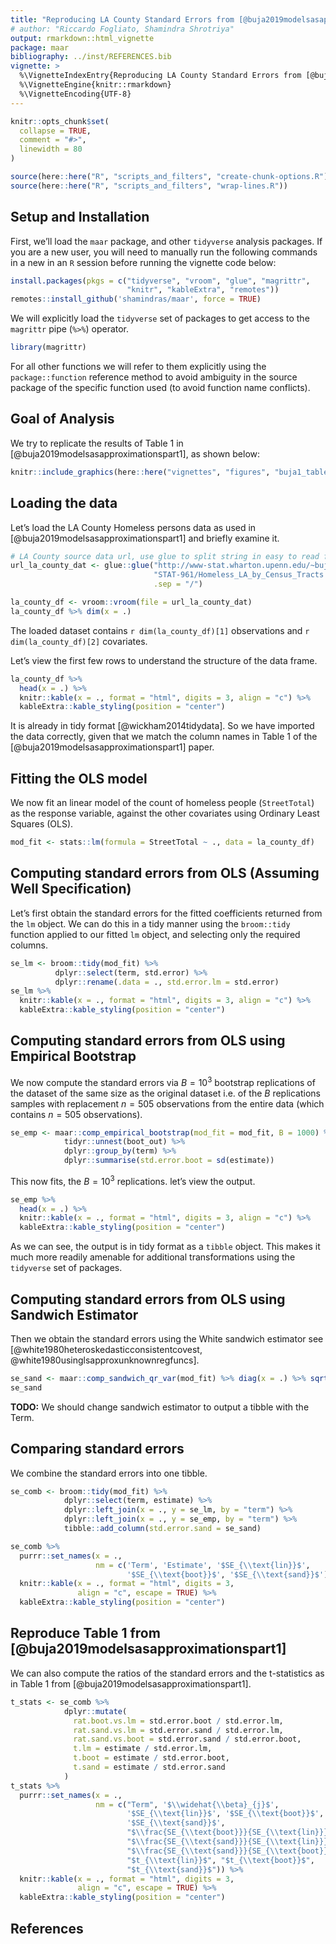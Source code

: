 ```yaml
---
title: "Reproducing LA County Standard Errors from [@buja2019modelsasapproximationspart1]"
# author: "Riccardo Fogliato, Shamindra Shrotriya"
output: rmarkdown::html_vignette
package: maar    
bibliography: ../inst/REFERENCES.bib
vignette: >
  %\VignetteIndexEntry{Reproducing LA County Standard Errors from [@buja2019modelsasapproximationspart1]}
  %\VignetteEngine{knitr::rmarkdown}
  %\VignetteEncoding{UTF-8}
---
```


``` r
knitr::opts_chunk$set(
  collapse = TRUE,
  comment = "#>",
  linewidth = 80
)
```

```r
source(here::here("R", "scripts_and_filters", "create-chunk-options.R"))
source(here::here("R", "scripts_and_filters", "wrap-lines.R"))
```

## Setup and Installation

First, we'll load the `maar` package, and other `tidyverse` analysis packages.
If you are a new user, you will need to manually run the following commands in a
new in an `R` session before running the vignette code below:

``` r
install.packages(pkgs = c("tidyverse", "vroom", "glue", "magrittr", 
                          "knitr", "kableExtra", "remotes"))
remotes::install_github('shamindras/maar', force = TRUE)
```

We will explicitly load the `tidyverse` set of packages to get access to the
`magrittr` pipe (`%>%`) operator.

``` r
library(magrittr)
```

For all other functions we will refer to them explicitly using the
`package::function` reference method to avoid ambiguity in the source package of
the specific function used (to avoid function name conflicts).

## Goal of Analysis

We try to replicate the results of Table 1 in
[@buja2019modelsasapproximationspart1], as shown below:

``` r
knitr::include_graphics(here::here("vignettes", "figures", "buja1_table1.png"))
```

## Loading the data

Let's load the LA County Homeless persons data as used in
[@buja2019modelsasapproximationspart1] and briefly examine it.

``` r
# LA County source data url, use glue to split string in easy to read format
url_la_county_dat <- glue::glue("http://www-stat.wharton.upenn.edu/~buja",
                                "STAT-961/Homeless_LA_by_Census_Tracts.csv",
                                .sep = "/")

la_county_df <- vroom::vroom(file = url_la_county_dat)
la_county_df %>% dim(x = .)
```
The loaded dataset contains `r dim(la_county_df)[1]` observations and
`r dim(la_county_df)[2]` covariates.

Let's view the first few rows to understand the structure of the data frame.

``` r
la_county_df %>% 
  head(x = .) %>% 
  knitr::kable(x = ., format = "html", digits = 3, align = "c") %>% 
  kableExtra::kable_styling(position = "center")
```

It is already in tidy format [@wickham2014tidydata]. So we have imported the 
data correctly, given that we match the column names in Table 1 of the [@buja2019modelsasapproximationspart1] paper.

## Fitting the OLS model

We now fit an linear model of the count of homeless people (`StreetTotal`) as
the response variable, against the other covariates using Ordinary Least Squares
(OLS).

``` r
mod_fit <- stats::lm(formula = StreetTotal ~ ., data = la_county_df)
```

## Computing standard errors from OLS (Assuming Well Specification)

Let's first obtain the standard errors for the fitted coefficients returned from
the `lm` object. We can do this in a tidy manner using the `broom::tidy`
function applied to our fitted `lm` object, and selecting only the required
columns.

``` r
se_lm <- broom::tidy(mod_fit) %>% 
          dplyr::select(term, std.error) %>% 
          dplyr::rename(.data = ., std.error.lm = std.error)
se_lm %>% 
  knitr::kable(x = ., format = "html", digits = 3, align = "c") %>% 
  kableExtra::kable_styling(position = "center")
```

## Computing standard errors from OLS using Empirical Bootstrap

We now compute the standard errors via $B = 10^{3}$ bootstrap replications of the
dataset of the same size as the original dataset i.e. of the $B$ replications
samples with replacement $n = 505$ observations from the entire data (which 
contains $n = 505$ observations).

``` r
se_emp <- maar::comp_empirical_bootstrap(mod_fit = mod_fit, B = 1000) %>%
            tidyr::unnest(boot_out) %>%
            dplyr::group_by(term) %>%
            dplyr::summarise(std.error.boot = sd(estimate))
```

This now fits, the $B =  10^{3}$ replications. let's view the output.

``` r
se_emp %>% 
  head(x = .) %>% 
  knitr::kable(x = ., format = "html", digits = 3, align = "c") %>% 
  kableExtra::kable_styling(position = "center")
```

As we can see, the output is in tidy format as a `tibble` object. This makes it
much more readily amenable for additional transformations using the `tidyverse`
set of packages.

## Computing standard errors from OLS using Sandwich Estimator

Then we obtain the standard errors using the White sandwich estimator see
[@white1980heteroskedasticconsistentcovest,
@white1980usinglsapproxunknownregfuncs].

``` r
se_sand <- maar::comp_sandwich_qr_var(mod_fit) %>% diag(x = .) %>% sqrt(x = .)
se_sand
```

**TODO:** We should change sandwich estimator to output a tibble with the Term.

## Comparing standard errors

We combine the standard errors into one tibble.

``` r
se_comb <- broom::tidy(mod_fit) %>%
            dplyr::select(term, estimate) %>%
            dplyr::left_join(x = ., y = se_lm, by = "term") %>% 
            dplyr::left_join(x = ., y = se_emp, by = "term") %>% 
            tibble::add_column(std.error.sand = se_sand)

se_comb %>%
  purrr::set_names(x = ., 
                   nm = c('Term', 'Estimate', '$SE_{\\text{lin}}$',
                          '$SE_{\\text{boot}}$', '$SE_{\\text{sand}}$')) %>% 
  knitr::kable(x = ., format = "html", digits = 3, 
               align = "c", escape = TRUE) %>% 
  kableExtra::kable_styling(position = "center")
```

## Reproduce Table 1 from [@buja2019modelsasapproximationspart1]

We can also compute the ratios of the standard errors and the t-statistics 
as in Table 1 from [@buja2019modelsasapproximationspart1].

``` r
t_stats <- se_comb %>%
            dplyr::mutate(
              rat.boot.vs.lm = std.error.boot / std.error.lm,
              rat.sand.vs.lm = std.error.sand / std.error.lm,
              rat.sand.vs.boot = std.error.sand / std.error.boot,
              t.lm = estimate / std.error.lm,
              t.boot = estimate / std.error.boot,
              t.sand = estimate / std.error.sand
            )
t_stats %>%
  purrr::set_names(x = ., 
                   nm = c("Term", '$\\widehat{\\beta}_{j}$', 
                          '$SE_{\\text{lin}}$', '$SE_{\\text{boot}}$',
                          '$SE_{\\text{sand}}$',
                          "$\\frac{SE_{\\text{boot}}}{SE_{\\text{lin}}}$",
                          "$\\frac{SE_{\\text{sand}}}{SE_{\\text{lin}}}$", 
                          "$\\frac{SE_{\\text{sand}}}{SE_{\\text{boot}}}$",
                          "$t_{\\text{lin}}$", "$t_{\\text{boot}}$", 
                          "$t_{\\text{sand}}$")) %>%
  knitr::kable(x = ., format = "html", digits = 3, 
               align = "c", escape = TRUE) %>% 
  kableExtra::kable_styling(position = "center")
```

## References
